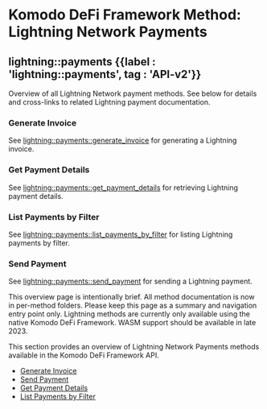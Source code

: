 
# Komodo DeFi Framework Method: Lightning Network Payments

## lightning::payments {{label : 'lightning::payments', tag : 'API-v2'}}

Overview of all Lightning Network payment methods. See below for details and cross-links to related Lightning payment documentation.

### Generate Invoice

See [lightning::payments::generate\_invoice](/komodo-defi-framework/api/v20/lightning/payments/generate_invoice/) for generating a Lightning invoice.

### Get Payment Details

See [lightning::payments::get\_payment\_details](/komodo-defi-framework/api/v20/lightning/payments/get_payment_details/) for retrieving Lightning payment details.

### List Payments by Filter

See [lightning::payments::list\_payments\_by\_filter](/komodo-defi-framework/api/v20/lightning/payments/list_payments_by_filter/) for listing Lightning payments by filter.

### Send Payment

See [lightning::payments::send\_payment](/komodo-defi-framework/api/v20/lightning/payments/send_payment/) for sending a Lightning payment.

<TocForIndex />

<DevComment>
  This overview page is intentionally brief. All method documentation is now in per-method folders. Please keep this page as a summary and navigation entry point only.
</DevComment>

<Note>
  Lightning methods are currently only available using the native Komodo DeFi Framework. WASM support should be available in late 2023.
</Note>

This section provides an overview of Lightning Network Payments methods available in the Komodo DeFi Framework API.

*   [Generate Invoice](/komodo-defi-framework/api/v20/lightning/payments/generate_invoice/)
*   [Send Payment](/komodo-defi-framework/api/v20/lightning/payments/send_payment/)
*   [Get Payment Details](/komodo-defi-framework/api/v20/lightning/payments/get_payment_details/)
*   [List Payments by Filter](/komodo-defi-framework/api/v20/lightning/payments/list_payments_by_filter/)

